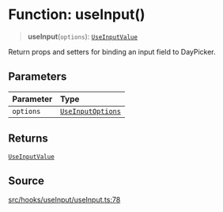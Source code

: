 # Function: useInput()

> **useInput**(`options`): [`UseInputValue`](/api/latest/interfaces/UseInputValue.mdx)

Return props and setters for binding an input field to DayPicker.

## Parameters

| Parameter | Type |
| :------ | :------ |
| `options` | [`UseInputOptions`](/api/latest/interfaces/UseInputOptions.mdx) |

## Returns

[`UseInputValue`](/api/latest/interfaces/UseInputValue.mdx)

## Source

[src/hooks/useInput/useInput.ts:78](https://github.com/gpbl/react-day-picker/blob/c4157425c/src/hooks/useInput/useInput.ts#L78)
